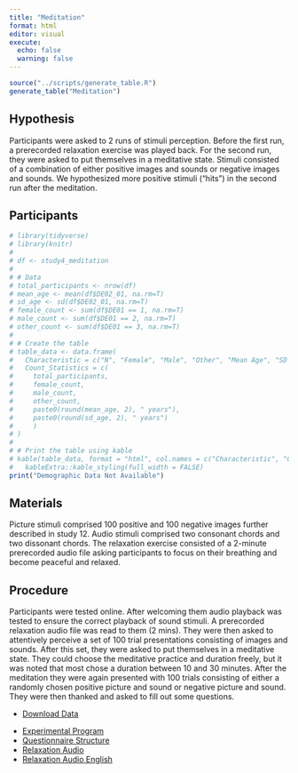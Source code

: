 ```yaml
---
title: "Meditation"
format: html
editor: visual
execute: 
  echo: false
  warning: false
---
```


```r
source("../scripts/generate_table.R")
generate_table("Meditation")
```

## Hypothesis

Participants were asked to 2 runs of stimuli perception. Before the first run, a prerecorded relaxation exercise was played back. For the second run, they were asked to put themselves in a meditative state. Stimuli consisted of a combination of either positive images and sounds or negative images and sounds. We hypothesized more positive stimuli ("hits") in the second run after the meditation.

## Participants

```r
# library(tidyverse)
# library(knitr)
# 
# df <- study4_meditation
# 
# # Data
# total_participants <- nrow(df)
# mean_age <- mean(df$DE02_01, na.rm=T)
# sd_age <- sd(df$DE02_01, na.rm=T)
# female_count <- sum(df$DE01 == 1, na.rm=T)
# male_count <- sum(df$DE01 == 2, na.rm=T)
# other_count <- sum(df$DE01 == 3, na.rm=T)
# 
# # Create the table
# table_data <- data.frame(
#   Characteristic = c("N", "Female", "Male", "Other", "Mean Age", "SD Age"),
#   Count_Statistics = c(
#     total_participants, 
#     female_count, 
#     male_count,
#     other_count,
#     paste0(round(mean_age, 2), " years"), 
#     paste0(round(sd_age, 2), " years")
#     )
# )
# 
# # Print the table using kable
# kable(table_data, format = "html", col.names = c("Characteristic", "Count/Statistic")) %>%
#   kableExtra::kable_styling(full_width = FALSE)
print("Demographic Data Not Available")

```

## Materials

Picture stimuli comprised 100 positive and 100 negative images further described in study 12. Audio stimuli comprised two consonant chords and two dissonant chords. The relaxation exercise consisted of a 2-minute prerecorded audio file asking participants to focus on their breathing and become peaceful and relaxed.

## Procedure

Participants were tested online. After welcoming them audio playback was tested to ensure the correct playback of sound stimuli. A prerecorded relaxation audio file was read to them (2 mins). They were then asked to attentively perceive a set of 100 trial presentations consisting of images and sounds. After this set, they were asked to put themselves in a meditative state. They could choose the meditative practice and duration freely, but it was noted that most chose a duration between 10 and 30 minutes. After the meditation they were again presented with 100 trials consisting of either a randomly chosen positive picture and sound or negative picture and sound. They were then thanked and asked to fill out some questions.

::: {.callout-tip title="Data" collapse="false"}
-   [Download Data](../data/meditation/meditation.csv)
:::

::: {.callout-note title="Resources" collapse="false"}
-   [Experimental Program](https://github.com/mrzdcmps/labreport/blob/main/data/meditation/nmedi_org.html)
-   [Questionnaire Structure](../data/meditation/survey.nmedi-e.2017-12-16.xml)
-   [Relaxation Audio](../data/meditation/entspannung.mp3)
-   [Relaxation Audio English](../data/meditation/entspannung_e.mp3)
:::
